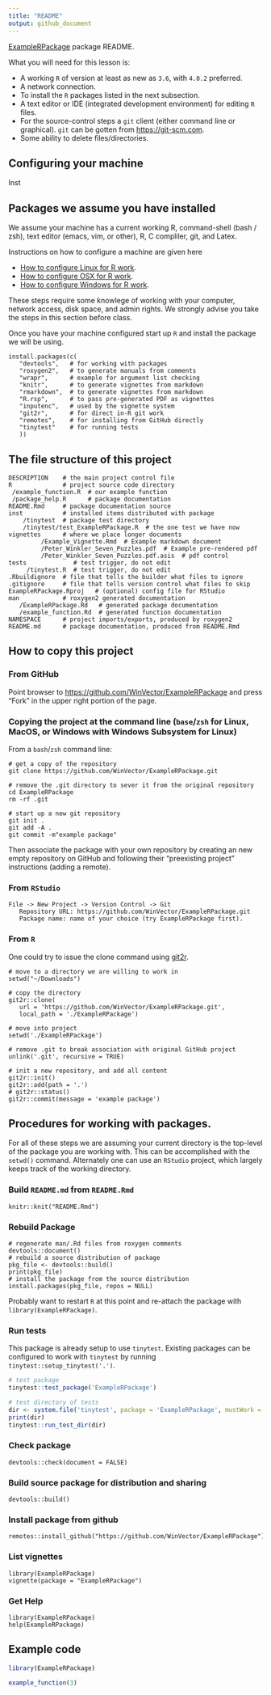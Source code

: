 ```yaml
---
title: "README"
output: github_document
---
```


<!-- README.md is generated from README.Rmd. Please edit the .Rmd file, not the .md file. -->

[ExampleRPackage](https://github.com/WinVector/ExampleRPackage) package README.

What you will need for this lesson is:

 * A working `R` of version at least as new as `3.6`, with `4.0.2` preferred.
 * A network connection.
 * To install the `R` packages listed in the next subsection.
 * A text editor or IDE (integrated development environment) for editing `R` files.
 * For the source-control steps a `git` client (either command line or graphical). `git` can be gotten from [https://git-scm.com](https://git-scm.com).
 * Some ability to delete files/directories.

## Configuring your machine

Inst


## Packages we assume you have installed

We assume your machine has a current working R, command-shell (bash / zsh), text editor (emacs, vim, or other), R, C compliler, git, and Latex.

Instructions on how to configure a machine are given here

 * [How to configure Linux for R work](https://github.com/WinVector/ExampleRPackage/blob/main/extras/setting_up_a_Linux_machine.md).
 * [How to configure OSX for R work](https://github.com/WinVector/ExampleRPackage/blob/main/extras/setting_up_a_MacOS_machine.md).
 * [How to configure Windows for R work](https://github.com/WinVector/ExampleRPackage/blob/main/extras/setting_up_a_Windows_machine.md).
 
These steps require some knowlege of working with your computer, network access, disk space, and admin rights. We strongly advise you take the steps in this section before class.

Once you have your machine configured start up `R` and install the package we will be using.


```
install.packages(c(
   "devtools",   # for working with packages
   "roxygen2",   # to generate manuals from comments
   "wrapr",      # example for argument list checking
   "knitr",      # to generate vignettes from markdown
   "rmarkdown",  # to generate vignettes from markdown
   "R.rsp",      # to pass pre-generated PDF as vignettes
   "inputenc",   # used by the vignette system
   "git2r",      # for direct in-R git work
   "remotes",    # for installing from GitHub directly
   "tinytest"    # for running tests
   ))
```

## The file structure of this project

```
DESCRIPTION    # the main project control file
R              # project source code directory
 /example_function.R  # our example function
 /package_help.R      # package documentation
README.Rmd     # package documentation source
inst           # installed items distributed with package
    /tinytest  # package test directory
    /tinytest/test_ExampleRPackage.R  # the one test we have now
vignettes      # where we place longer documents
         /Example_Vignette.Rmd  # Example markdown document
         /Peter_Winkler_Seven_Puzzles.pdf  # Example pre-rendered pdf
         /Peter_Winkler_Seven_Puzzles.pdf.asis  # pdf control
tests             # test trigger, do not edit
     /tinytest.R  # test trigger, do not edit
.Rbuildignore  # file that tells the builder what files to ignore
.gitignore     # file that tells version control what files to skip
ExampleRPackage.Rproj   # (optional) config file for RStudio
man            # roxygen2 generated documentation
   /ExampleRPackage.Rd   # generated package documentation
   /example_function.Rd  # generated function documentation
NAMESPACE      # project imports/exports, produced by roxygen2
README.md      # package documentation, produced from README.Rmd
```

## How to copy this project


### From GitHub

Point browser to [https://github.com/WinVector/ExampleRPackage](https://github.com/WinVector/ExampleRPackage) and press "Fork" in the upper right portion of the page.

### Copying the project at the command line (`base`/`zsh` for Linux, MacOS, or Windows with Windows Subsystem for Linux)

From a `bash`/`zsh` command line:

```
# get a copy of the repository
git clone https://github.com/WinVector/ExampleRPackage.git

# remove the .git directory to sever it from the original repository
cd ExampleRPackage
rm -rf .git

# start up a new git repository
git init .
git add -A .
git commit -m"example package"
```

Then associate the package with your own repository by creating an new empty repository on GitHub and following their "preexisting project" instructions (adding a remote).

### From `RStudio`

```
File -> New Project -> Version Control -> Git
   Repository URL: https://github.com/WinVector/ExampleRPackage.git
   Package name: name of your choice (try ExampleRPackage first).
```


### From `R`

One could try to issue the clone command using [git2r](https://CRAN.R-project.org/package=git2r).

```
# move to a directory we are willing to work in
setwd("~/Downloads")

# copy the directory
git2r::clone(
   url = 'https://github.com/WinVector/ExampleRPackage.git',
   local_path = './ExampleRPackage')
   
# move into project
setwd('./ExampleRPackage')

# remove .git to break association with original GitHub project
unlink('.git', recursive = TRUE)

# init a new repository, and add all content
git2r::init()
git2r::add(path = '.')
# git2r::status()
git2r::commit(message = 'example package')
```


## Procedures for working with packages.


For all of these steps we are assuming your current directory is the top-level of the package you
are working with. This can be accomplished with the `setwd()` command. Alternately one can use an `RStudio`
project, which largely keeps track of the working directory.


### Build `README.md` from `README.Rmd`

```
knitr::knit("README.Rmd")
```

### Rebuild Package

```
# regenerate man/.Rd files from roxygen comments
devtools::document()
# rebuild a source distribution of package
pkg_file <- devtools::build()
print(pkg_file)
# install the package from the source distribution
install.packages(pkg_file, repos = NULL)
```

Probably want to restart `R` at this point and re-attach the package with `library(ExampleRPackage)`.

### Run tests

This package is already setup to use `tinytest`. Existing packages can be configured to work with `tinytest` by running `tinytest::setup_tinytest('.')`.

```r
# test package
tinytest::test_package('ExampleRPackage')
```

```r
# test directory of tests
dir <- system.file('tinytest', package = 'ExampleRPackage', mustWork = TRUE)
print(dir)
tinytest::run_test_dir(dir)
```


### Check package

```
devtools::check(document = FALSE)
```


### Build source package for distribution and sharing

```
devtools::build()
```

### Install package from github

```
remotes::install_github("https://github.com/WinVector/ExampleRPackage")
```

### List vignettes

```
library(ExampleRPackage)
vignette(package = "ExampleRPackage")
```

### Get Help

```
library(ExampleRPackage)
help(ExampleRPackage)
```

## Example code


```r
library(ExampleRPackage)

example_function(3)
```


